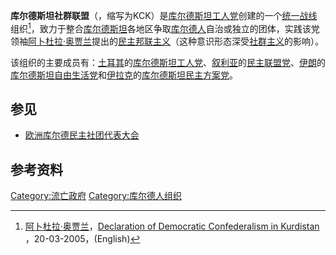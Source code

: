 {{expand|time=2015-10-11T20:25:32+00:00}}
{{refimprove|time=2015-10-11T20:25:32+00:00}}
{{Infobox legislature
| name              = 库尔德斯坦社群联盟
| coa_pic           = Flag of Koma Civakên Kurdistanê.svg
| coa_res           = 200px
| native_name       = Koma Civakên Kurdistanê
| session_room      =
| foundation        =
| house_type        =
| leader1_type      = 名誉领袖
| leader1           = [[阿卜杜拉·奥贾兰|阿卜杜拉·奥贾兰]]
| leader2_type      = 立法委员会主席
| leader2           = Zübeyir Aydar
| leader3_type      = 执行委员会共同主席
| leader3           = [[切米尔·巴耶克|切米尔·巴耶克]]
| leader4_type      = 执行委员会共同主席
| leader4           = Bese Hozat
| election1         =
| members           =
| political_groups1 =
| last_election1    =
| meeting_place     =
| website           =
}}
'''库尔德斯坦社群联盟'''（{{lang-ku|Koma Civakên Kurdistanê}}，缩写为KCK）是[[库尔德斯坦工人党|库尔德斯坦工人党]]创建的一个[[统一战线|统一战线]]组织<ref name="declaration">[[阿卜杜拉·奥贾兰|阿卜杜拉·奥贾兰]]，[http://www.freemedialibrary.com/index.php/Declaration_of_Democratic_Confederalism_in_Kurdistan Declaration of Democratic Confederalism in Kurdistan] {{webarchive|url=https://web.archive.org/web/20160929163726/http://www.freemedialibrary.com/index.php/Declaration_of_Democratic_Confederalism_in_Kurdistan |date=2016-09-29 }}，20-03-2005，(English)</ref>，致力于整合[[库尔德斯坦|库尔德斯坦]]各地区争取[[库尔德人|库尔德人]]自治或独立的团体，实践该党领袖[[阿卜杜拉·奥贾兰|阿卜杜拉·奥贾兰]]提出的[[民主邦联主义|民主邦联主义]]（这种意识形态深受[[社群主义|社群主义]]的影响）。

该组织的主要成员有：[[土耳其|土耳其]]的[[库尔德斯坦工人党|库尔德斯坦工人党]]、[[叙利亚|叙利亚]]的[[民主联盟党_(叙利亚)|民主联盟党]]、[[伊朗|伊朗]]的[[库尔德斯坦自由生活党|库尔德斯坦自由生活党]]和[[伊拉克|伊拉克]]的[[库尔德斯坦民主方案党|库尔德斯坦民主方案党]]。

==参见==
*[[欧洲库尔德民主社团代表大会|欧洲库尔德民主社团代表大会]]

==参考资料==
{{reflist}}

{{庫德人組織}}
{{庫德斯坦}}

[[Category:流亡政府|Category:流亡政府]]
[[Category:库尔德人组织|Category:库尔德人组织]]